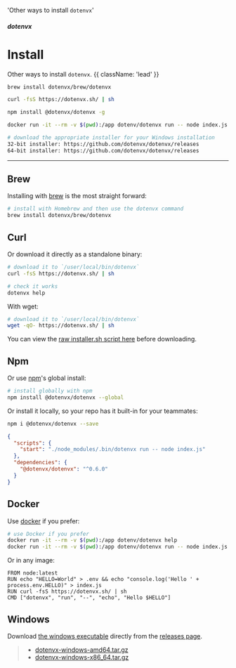   'Other ways to install `dotenvx`'

##### dotenvx
# Install

Other ways to install `dotenvx`. {{ className: 'lead' }}

<CodeGroup>

```bash {{ title: "Brew" }}
brew install dotenvx/brew/dotenvx
```

```bash {{ title: "Curl" }}
curl -fsS https://dotenvx.sh/ | sh
```

```bash {{ title: "Npm" }}
npm install @dotenvx/dotenvx -g
```

```bash {{ title: "Docker" }}
docker run -it --rm -v $(pwd):/app dotenv/dotenvx run -- node index.js
```

```bash {{ title: "Windows" }}
# download the appropriate installer for your Windows installation
32-bit installer: https://github.com/dotenvx/dotenvx/releases
64-bit installer: https://github.com/dotenvx/dotenvx/releases
```

</CodeGroup>

---

## Brew

Installing with [brew](https://brew.sh) is the most straight forward:

```bash
# install with Homebrew and then use the dotenvx command
brew install dotenvx/brew/dotenvx
```

## Curl

Or download it directly as a standalone binary:

```bash
# download it to `/user/local/bin/dotenvx`
curl -fsS https://dotenvx.sh/ | sh

# check it works
dotenvx help
```

With wget:

```bash
# download it to `/user/local/bin/dotenvx`
wget -qO- https://dotenvx.sh/ | sh
```

You can view the [raw installer.sh script here](https://dotenvx.sh/installer.sh) before downloading.

## Npm

Or use [npm](https://www.npmjs.com/package/@dotenvx/dotenvx)'s global install:

```bash
# install globally with npm
npm install @dotenvx/dotenvx --global
```

Or install it locally, so your repo has it built-in for your teammates:

```bash
npm i @dotenvx/dotenvx --save
```
```json
{
  "scripts": {
    "start": "./node_modules/.bin/dotenvx run -- node index.js"
  },
  "dependencies": {
    "@dotenvx/dotenvx": "^0.6.0"
  }
}
```

## Docker

Use [docker](https://hub.docker.com/r/dotenv/dotenvx) if you prefer:

```bash
# use Docker if you prefer
docker run -it --rm -v $(pwd):/app dotenv/dotenvx help
docker run -it --rm -v $(pwd):/app dotenv/dotenvx run -- node index.js
```

Or in any image:

```
FROM node:latest
RUN echo "HELLO=World" > .env && echo "console.log('Hello ' + process.env.HELLO)" > index.js
RUN curl -fsS https://dotenvx.sh/ | sh
CMD ["dotenvx", "run", "--", "echo", "Hello $HELLO"]
```

## Windows

Download [the windows executable](https://github.com/dotenvx/dotenvx/releases) directly from the [releases page](https://github.com/dotenvx/dotenvx/releases).

> * [dotenvx-windows-amd64.tar.gz
](https://github.com/dotenvx/dotenvx/releases)
> * [dotenvx-windows-x86_64.tar.gz
](https://github.com/dotenvx/dotenvx/releases)
